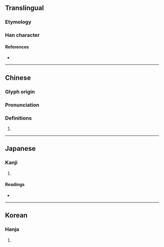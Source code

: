 {{character info/new}}
==Translingual==

===Etymology===
{{Han etym}}

===Han character===
{{Han char|rn=24|rad=十|as=09|sn=11|four=|canj=TVJ|ids=⿰甚十}}

====References====
* {{Han ref|kx=0157.090|dkj=02757|dj=0360.030|hdz=10065.070|uh=5359|ud=21337}}

----

==Chinese==
{{zh-forms}}

===Glyph origin===
{{Han etym}}

===Pronunciation===
{{zh-pron
|m=jí
|m-s=
|dg=
|c=
|c-t=
|g=
|h=pfs=
|j=
|mb=
|md=
|mn=
|mn-t=
|w=
|x=
|mc=y
|oc=y
|cat=
}}

===Definitions===
{{zh-hanzi}}

# {{rfdef|lang=zh}}

----

==Japanese==

===Kanji===
{{ja-kanji|grade=|rs=十09}}

# {{defn|lang=ja|sort=十09}}

====Readings====
* {{ja-readings|on=[[しょう]] (shō)|kun=[[あつまる]] (atsumaru)}}

----

==Korean==

===Hanja===
{{ko-hanja|hangeul=집|rv=jip|mr=chip}}

# {{defn|lang=ko|sort=十09}}